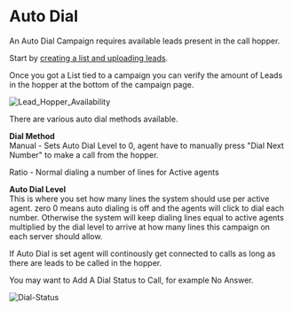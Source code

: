 # Auto Dial

An Auto Dial Campaign requires available leads present in the call hopper.

Start by [creating a list and uploading leads](/vicidial/leads).

Once you got a List tied to a campaign you can verify the amount of Leads in the hopper at the bottom of the campaign page.

![Lead_Hopper_Availability](https://i.imgur.com/OV84vif.png)

There are various auto dial methods available.

__Dial Method__\
Manual - Sets Auto Dial Level to 0, agent have to manually press "Dial Next Number" to make a call from the hopper.

Ratio - Normal dialing a number of lines for Active agents

__Auto Dial Level__\
This is where you set how many lines the system should use per active agent. zero 0 means auto dialing is off and the agents will click to dial each number. Otherwise the system will keep dialing lines equal to active agents multiplied by the dial level to arrive at how many lines this campaign on each server should allow.

If Auto Dial is set agent will continously get connected to calls as long as there are leads to be called in the hopper.

You may want to Add A Dial Status to Call, for example No Answer.

![Dial-Status](https://i.imgur.com/YzbWqvt.png)